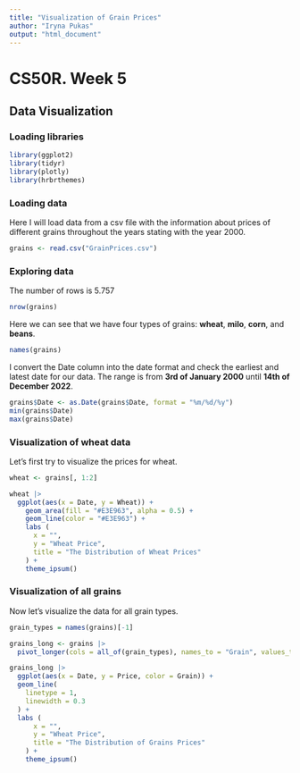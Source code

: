 ```yaml
---
title: "Visualization of Grain Prices"
author: "Iryna Pukas"
output: "html_document"
---
```


# CS50R. Week 5

## Data Visualization

### Loading libraries

```r
library(ggplot2)
library(tidyr)
library(plotly)
library(hrbrthemes)
```

### Loading data

Here I will load data from a csv file with the information about prices of different grains throughout the years stating with the year 2000.

```r
grains <- read.csv("GrainPrices.csv")
```

### Exploring data

The number of rows is 5.757

```r
nrow(grains)
```

Here we can see that we have four types of grains: **wheat**, **milo**, **corn**, and **beans**.

```r
names(grains)
```

I convert the Date column into the date format and check the earliest and latest date for our data. The range is from **3rd of January 2000** until **14th of December 2022**.

```r
grains$Date <- as.Date(grains$Date, format = "%m/%d/%y")
min(grains$Date)
max(grains$Date)
```

### Visualization of wheat data

Let's first try to visualize the prices for wheat.

```r
wheat <- grains[, 1:2]

wheat |>
  ggplot(aes(x = Date, y = Wheat)) +
    geom_area(fill = "#E3E963", alpha = 0.5) +
    geom_line(color = "#E3E963") +
    labs (
      x = "",
      y = "Wheat Price",
      title = "The Distribution of Wheat Prices"
    ) +
    theme_ipsum()
```

### Visualization of all grains

Now let's visualize the data for all grain types.

```r
grain_types = names(grains)[-1]

grains_long <- grains |>
  pivot_longer(cols = all_of(grain_types), names_to = "Grain", values_to = "Price")

grains_long |>
  ggplot(aes(x = Date, y = Price, color = Grain)) +
  geom_line(
    linetype = 1,
    linewidth = 0.3
  ) +
  labs (
      x = "",
      y = "Wheat Price",
      title = "The Distribution of Grains Prices"
    ) +
    theme_ipsum()
```
